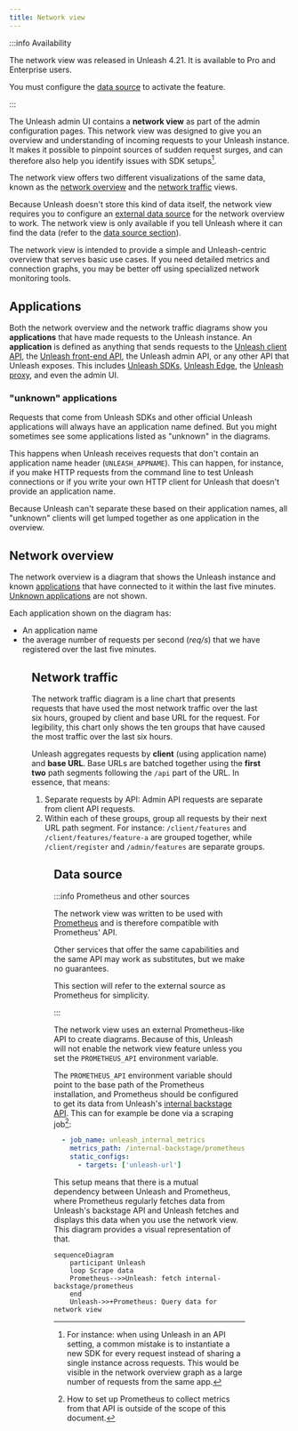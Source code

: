 ```yaml
---
title: Network view
---
```



:::info Availability

The network view was released in Unleash 4.21. It is available to Pro and Enterprise users.

You must configure the [data source](#data-source) to activate the feature.

:::

The Unleash admin UI contains a **network view** as part of the admin configuration pages. This network view was designed to give you an overview and understanding of incoming requests to your Unleash instance. It makes it possible to pinpoint sources of sudden request surges, and can therefore also help you identify issues with SDK setups[^1].

The network view offers two different visualizations of the same data, known as the [network overview](#network-overview) and the [network traffic](#network-traffic) views.

Because Unleash doesn't store this kind of data itself, the network view requires you to configure an [external data source](#data-source) for the network overview to work. The network view is only available if you tell Unleash where it can find the data (refer to the [data source section](#data-source)).

The network view is intended to provide a simple and Unleash-centric overview that serves basic use cases. If you need detailed metrics and connection graphs, you may be better off using specialized network monitoring tools.

## Applications

Both the network overview and the network traffic diagrams show you **applications** that have made requests to the Unleash instance. An **application** is defined as anything that sends requests to the [Unleash client API](/reference/api/unleash/client), the [Unleash front-end API](front-end-api.md),  the Unleash admin API, or any other API that Unleash exposes. This includes [Unleash SDKs](./sdks/index.md), [Unleash Edge](/docs/generated/unleash-edge.md), the [Unleash proxy](/docs/generated/unleash-proxy.md), and even the admin UI.

### "unknown" applications

Requests that come from Unleash SDKs and other official Unleash applications will always have an application name defined. But you might sometimes see some applications listed as "unknown" in the diagrams.

This happens when Unleash receives requests that don't contain an application name header (`UNLEASH_APPNAME`). This can happen, for instance, if you make HTTP requests from the command line to test Unleash connections or if you write your own HTTP client for Unleash that doesn't provide an application name.

Because Unleash can't separate these based on their application names, all "unknown" clients will get lumped together as one application in the overview.

## Network overview

The network overview is a diagram that shows the Unleash instance and known [applications](#applications) that have connected to it within the last five minutes. [Unknown applications](#unknown-applications) are not shown.

Each application shown on the diagram has:
- An application name
- the average number of requests per second (_req/s_) that we have registered over the last five minutes.

<Figure caption="The network overview shows applications that have recently made requests to Unleash. In this figure, it's showing three different instances of the Unleash proxy connected to Unleash. Each instance has an average of 20 req/s." img="/img/network-overview.png"/>

## Network traffic

The network traffic diagram is a line chart that presents requests that have used the most network traffic over the last six hours, grouped by client and base URL for the request. For legibility, this chart only shows the ten groups that have caused the most traffic over the last six hours.

Unleash aggregates requests by **client** (using application name) and **base URL**. Base URLs are batched together using the **first two** path segments following the `/api` part of the URL. In essence, that means:

1. Separate requests by API: Admin API requests are separate from client API requests.
2. Within each of these groups, group all requests by their next URL path segment. For instance: `/client/features` and `/client/features/feature-a` are grouped together, while `/client/register` and `/admin/features` are separate groups.


<Figure caption="The network traffic chart plots req/s on the Y axis and time on the X axis. Requests are bundled per endpoint per application." img="/img/network-traffic.png"/>

## Data source

:::info Prometheus and other sources

The network view was written to be used with [Prometheus](https://prometheus.io/) and is therefore compatible with Prometheus' API.

Other services that offer the same capabilities and the same API may work as substitutes, but we make no guarantees.

This section will refer to the external source as Prometheus for simplicity.

:::

The network view uses an external Prometheus-like API to create diagrams. Because of this, Unleash will not enable the network view feature unless you set the `PROMETHEUS_API` environment variable.

The `PROMETHEUS_API` environment variable should point to the base path of the Prometheus installation, and Prometheus should be configured to get its data from Unleash's [internal backstage API](api/legacy/unleash/internal/prometheus.md). This can for example be done via a scraping job[^2]:

```yaml title="Scraping job for Unleash metrics"
  - job_name: unleash_internal_metrics
    metrics_path: /internal-backstage/prometheus
    static_configs:
      - targets: ['unleash-url']
```

This setup means that there is a mutual dependency between Unleash and Prometheus, where Prometheus regularly fetches data from Unleash's backstage API and Unleash fetches and displays this data when you use the network view. This diagram provides a visual representation of that.

```mermaid
sequenceDiagram
    participant Unleash
    loop Scrape data
    Prometheus-->>Unleash: fetch internal-backstage/prometheus
    end
    Unleash->>+Prometheus: Query data for network view
```


[^1]: For instance: when using Unleash in an API setting, a common mistake is to instantiate a new SDK for every request instead of sharing a single instance across requests. This would be visible in the network overview graph as a large number of requests from the same app.

[^2]: How to set up Prometheus to collect metrics from that API is outside of the scope of this document.
